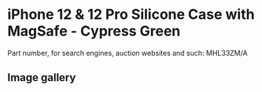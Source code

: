 
# iPhone 12 & 12 Pro Silicone Case with MagSafe - Cypress Green

Part number, for search engines, auction websites and such: MHL33ZM/A

## Image gallery

<div style={{ width: "768px" }}>
  <GalleryComponent
    images={[
      {
        original: "/everysource/MHL33.webp",
        thumbnail: "/everypreview/MHL33.webp",
      },
      {
        original: "/everysource/MHL33_AV01.webp",
        thumbnail: "/everypreview/MHL33_AV01.webp",
      },
      {
        original: "/everysource/MHL33_AV02.webp",
        thumbnail: "/everypreview/MHL33_AV02.webp",
      },
      {
        original: "/everysource/MHL33_AV03.webp",
        thumbnail: "/everypreview/MHL33_AV03.webp",
      },
      {
        original: "/everysource/MHL33_AV04.webp",
        thumbnail: "/everypreview/MHL33_AV04.webp",
      },
      {
        original: "/everysource/MHL33_AV05.webp",
        thumbnail: "/everypreview/MHL33_AV05.webp",
      },
      {
        original: "/everysource/MHL33_AV06.webp",
        thumbnail: "/everypreview/MHL33_AV06.webp",
      },
      {
        original: "/everysource/MHL33_AV07.webp",
        thumbnail: "/everypreview/MHL33_AV07.webp",
      },
      {
        original: "/everysource/MHL33_AV08.webp",
        thumbnail: "/everypreview/MHL33_AV08.webp",
      },
      {
        original: "/everysource/MHL33_AV09.webp",
        thumbnail: "/everypreview/MHL33_AV09.webp",
      },
      {
        original: "/everysource/MHL33_AV10.webp",
        thumbnail: "/everypreview/MHL33_AV10.webp",
      }
    ]}
  />
</div>